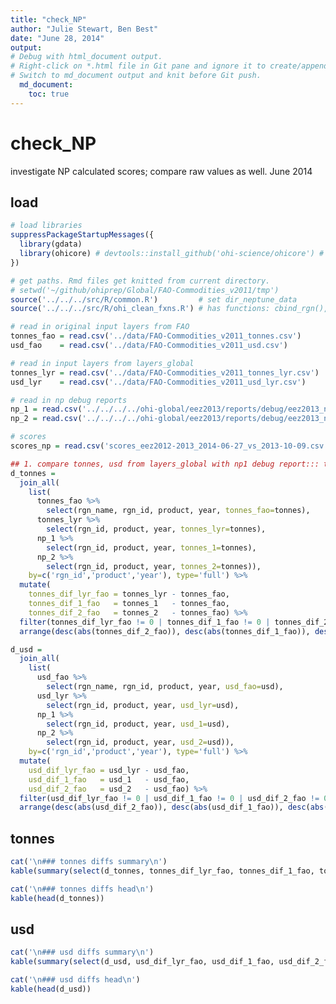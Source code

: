 ```yaml
---
title: "check_NP"
author: "Julie Stewart, Ben Best"
date: "June 28, 2014"
output: 
# Debug with html_document output.
# Right-click on *.html file in Git pane and ignore it to create/append .gitignore.
# Switch to md_document output and knit before Git push.
  md_document: 
    toc: true
---
```

# check_NP

investigate NP calculated scores; compare raw values as well. June 2014

## load
```r
# load libraries
suppressPackageStartupMessages({
  library(gdata)
  library(ohicore) # devtools::install_github('ohi-science/ohicore') # may require uninstall and reinstall
})

# get paths. Rmd files get knitted from current directory.
# setwd('~/github/ohiprep/Global/FAO-Commodities_v2011/tmp')
source('../../../src/R/common.R')         # set dir_neptune_data
source('../../../src/R/ohi_clean_fxns.R') # has functions: cbind_rgn(), sum_na()

# read in original input layers from FAO
tonnes_fao = read.csv('../data/FAO-Commodities_v2011_tonnes.csv')
usd_fao    = read.csv('../data/FAO-Commodities_v2011_usd.csv')

# read in input layers from layers_global
tonnes_lyr = read.csv('../data/FAO-Commodities_v2011_tonnes_lyr.csv')
usd_lyr    = read.csv('../data/FAO-Commodities_v2011_usd_lyr.csv')

# read in np debug reports
np_1 = read.csv('../../../../ohi-global/eez2013/reports/debug/eez2013_np_1-harvest_lm-gapfilled_data.csv')
np_2 = read.csv('../../../../ohi-global/eez2013/reports/debug/eez2013_np_2-rgn-year-product_data.csv')

# scores
scores_np = read.csv('scores_eez2012-2013_2014-06-27_vs_2013-10-09.csv')

## 1. compare tonnes, usd from layers_global with np1 debug report::: there are differences:: 7834/12011 rows ----
d_tonnes = 
  join_all(
    list(
      tonnes_fao %>%
        select(rgn_name, rgn_id, product, year, tonnes_fao=tonnes),
      tonnes_lyr %>%
        select(rgn_id, product, year, tonnes_lyr=tonnes),
      np_1 %>%
        select(rgn_id, product, year, tonnes_1=tonnes),
      np_2 %>%
        select(rgn_id, product, year, tonnes_2=tonnes)), 
    by=c('rgn_id','product','year'), type='full') %>%
  mutate(
    tonnes_dif_lyr_fao = tonnes_lyr - tonnes_fao,
    tonnes_dif_1_fao   = tonnes_1   - tonnes_fao,
    tonnes_dif_2_fao   = tonnes_2   - tonnes_fao) %>%
  filter(tonnes_dif_lyr_fao != 0 | tonnes_dif_1_fao != 0 | tonnes_dif_2_fao != 0) %>%
  arrange(desc(abs(tonnes_dif_2_fao)), desc(abs(tonnes_dif_1_fao)), desc(abs(tonnes_dif_lyr_fao)))

d_usd = 
  join_all(
    list(
      usd_fao %>%
        select(rgn_name, rgn_id, product, year, usd_fao=usd),
      usd_lyr %>%
        select(rgn_id, product, year, usd_lyr=usd),
      np_1 %>%
        select(rgn_id, product, year, usd_1=usd),
      np_2 %>%
        select(rgn_id, product, year, usd_2=usd)), 
    by=c('rgn_id','product','year'), type='full') %>%
  mutate(
    usd_dif_lyr_fao = usd_lyr - usd_fao,
    usd_dif_1_fao   = usd_1   - usd_fao,
    usd_dif_2_fao   = usd_2   - usd_fao) %>%
  filter(usd_dif_lyr_fao != 0 | usd_dif_1_fao != 0 | usd_dif_2_fao != 0) %>%
  arrange(desc(abs(usd_dif_2_fao)), desc(abs(usd_dif_1_fao)), desc(abs(usd_dif_lyr_fao)))
```


## tonnes
```r
cat('\n### tonnes diffs summary\n')
kable(summary(select(d_tonnes, tonnes_dif_lyr_fao, tonnes_dif_1_fao, tonnes_dif_2_fao)))

cat('\n### tonnes diffs head\n')
kable(head(d_tonnes))
```

## usd
```r
cat('\n### usd diffs summary\n')
kable(summary(select(d_usd, usd_dif_lyr_fao, usd_dif_1_fao, usd_dif_2_fao)))

cat('\n### usd diffs head\n')
kable(head(d_usd))
```